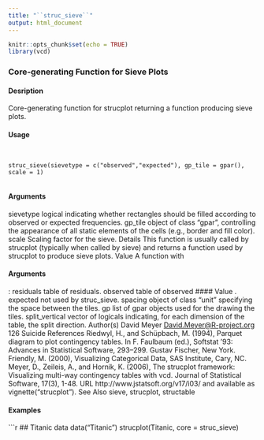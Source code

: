 ```yaml
---
title: "``struc_sieve``"
output: html_document
---
```


```r
knitr::opts_chunk$set(echo = TRUE)
library(vcd)
```

### Core-generating Function for Sieve Plots

#### Desription

Core-generating function for strucplot returning a function producing sieve plots.

#### Usage
<pre><code>

struc_sieve(sievetype = c("observed","expected"), gp_tile = gpar(),
scale = 1)

</code></pre>
#### Arguments

sievetype logical indicating whether rectangles should be filled according to observed or
expected frequencies.
gp_tile object of class "gpar", controlling the appearance of all static elements of the
cells (e.g., border and fill color).
scale Scaling factor for the sieve.
Details
This function is usually called by strucplot (typically when called by sieve) and returns a function
used by strucplot to produce sieve plots.
Value
A function with 
</code></pre>
#### Arguments
:
residuals table of residuals.
observed table of observed 
#### Value 
.
expected not used by struc_sieve.
spacing object of class "unit" specifying the space between the tiles.
gp list of gpar objects used for the drawing the tiles.
split_vertical vector of logicals indicating, for each dimension of the table, the split direction.
Author(s)
David Meyer <David.Meyer@R-project.org>
126 Suicide
References
Riedwyl, H., and Schüpbach, M. (1994), Parquet diagram to plot contingency tables. In F. Faulbaum
(ed.), Softstat ’93: Advances in Statistical Software, 293–299. Gustav Fischer, New York.
Friendly, M. (2000), Visualizing Categorical Data, SAS Institute, Cary, NC.
Meyer, D., Zeileis, A., and Hornik, K. (2006), The strucplot framework: Visualizing multi-way contingency
tables with vcd. Journal of Statistical Software, 17(3), 1-48. URL http://www.jstatsoft.org/v17/i03/
and available as vignette("strucplot").
See Also
sieve, strucplot, structable

#### Examples
```r

## Titanic data
data("Titanic")
strucplot(Titanic, core = struc_sieve)
